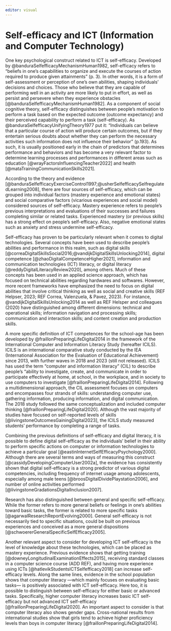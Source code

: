 ```yaml
---
editor: visual
---
```


# Self-efficacy and ICT (Information and Computer Technology)

One key psychological construct related to ICT is self-efficacy. Developed by 
@banduraSelfefficacyMechanismHuman1982, self-efficacy refers to “beliefs in one’s capabilities to organize and execute the courses of action required to produce given attainments” (p. 3). In other words, it is a form of self-assessment or perception of one’s own abilities, shaping individuals’ decisions and choices. Those who believe that they are capable of performing well in an activity are more likely to put in effort, as well as persist and persevere when they experience obstacles [@banduraSelfefficacyMechanismHuman1982]. As a component of social cognitive theory, self-efficacy distinguishes between people’s motivation to perform a task based on the expected outcome (outcome expectancy) and their perceived capability to perform a task (self-efficacy). As @banduraSelfefficacyUnifyingTheory1977 put it: “Individuals can believe that a particular course of  action will produce certain outcomes, but if they entertain serious doubts about whether they can perform the necessary activities such information does not influence their behavior” (p.193). As such, it is usually positioned early in the chain of predictors that determines performance and behaviors and has become a very relevant  factor to determine learning processes and performances in different areas such as education [@wrayFactorsInfluencingTeacher2022] and health [@mataTrainingCommunicationSkills2021]. 

According to the theory and evidence [@banduraSelfefficacyExerciseControl1997;@usherSelfefficacySelfregulatedLearning2008], there are four sources of self-efficacy, which can be grouped into individual factors (mastery experience and emotional states)  and social comparative factors (vicarious experiences and social model) considered sources of self-efficacy. Mastery experience refers to people’s previous interpretations and evaluations of their successes and failures completing similar or related tasks. Experienced mastery (or previous skills) has a strong effect on people’s self-efficacy. Also, negative emotional states such as anxiety and stress undermine self-efficacy. 

Self-efficacy has proven to be particularly relevant when it comes to digital technologies. Several concepts have been used to describe people’s abilities and performance in this realm,  such as digital skills [@correaDigitalSkillsSocial2016;@vandijkDigitalSkillsUnlocking2014], digital competence [@zhaoDigitalCompetenceHigher2021], information and communication technologies (ICT) literacy, or digital literacy [@reddyDigitalLiteracyReview2020], among others. Much of these concepts has been used in an applied science approach, which has focused on technical abilities regarding hardwares and softwares. However, more recent frameworks have emphasized the need to focus on digital abilities that involve critical thinking as well as social and creative skills (REF Helpser, 2023; REF Correa, Valenzuela, & Pavez, 2023). For instance, @vandijkDigitalSkillsUnlocking2014 as well as REF Helsper and colleagues (2020) have distinguished among different dimensions: technical and operational skills; information navigation and processing skills; communication and interaction skills; and content creation and production skills. 

A more specific definition of ICT competences for the school-age has been developed by @fraillonPreparingLifeDigital2014 in the framework of the International Computer and Information Literacy Study (hereafter ICILS). ICILS is an international comparative study conducted by the IEA (International Association for the Evaluation of Educational Achievement) since 2013, with further waves in 2018 and 2023 (still not released). ICILS has used the term “computer and information literacy” (CIL) to describe people’s “ability to investigate, create, and communicate in order to participate effectively at home, at school, in the workplace, and in society to use computers to investigate [@fraillonPreparingLifeDigital2014]. Following a multidimensional approach, the CIL assessment focuses on computers and encompasses four strands of skills: understanding computer use, gathering information, producing information, and digital communication. The 2018 study followed the same conceptualization and included computer thinking [@fraillonPreparingLifeDigital2020]. Although the vast majority of studies have focused on self-reported levels of skills [@livingstoneOutcomesGainingDigital2023], the ICILS study measured students’ performance by completing a range of tasks.  

Combining the previous definitions of self-efficacy and digital literacy, it is possible to define digital self-efficacy as the individuals’ belief in their ability to perform specific actions on computer or information technologies to achieve a particular goal [@eastinInternetSelfEfficacyPsychology2000]. Although there are several terms and ways of measuring this construct [@cassidyDevelopingComputerUser2002a], the evidence has consistently shown that digital self-efficacy is a strong predictor of various digital competencies, including frequency of internet usage among adolescents, especially among male teens [@broosDigitalDividePlaystation2006], and number of online activities performed [@livingstoneGradationsDigitalInclusion2007]. 

Research has also distinguished between general and specific self-efficacy. While the former refers to more general beliefs or feelings in one’s abilities toward basic tasks, the former is related to more specific tasks [@agarwalResearchReportEvolving2000]. General self-efficacy is not necessarily tied to specific situations, could be built on previous experiences and conceived as a more general dispositions [@schwoererGeneralSpecificSelfEfficacy2005].

Another relevant aspect to consider for developing ICT self-efficacy is the level of knowledge about these technologies, which can be placed as mastery experience. Previous evidence shows that getting training [@downeyLongitudinalExaminationEffects2015], receiving standard classes in a computer science course (ADD REF), and having more experience using ICTs [@hatlevikStudentsICTSelfefficacy2018] can increase self-efficacy levels. Along the same lines, evidence in the school population shows that computer literacy —which mainly focuses on evaluating basic tasks— is positively associated with ICT self-efficacy. Here too, it is possible to distinguish between self-efficacy for either basic or advanced tasks. Specifically, higher computer literacy increases basic ICT self-efficacy but not advanced ICT self-efficacy [@fraillonPreparingLifeDigital2020]. An important aspect to consider is that computer literacy also shows gender gaps. Cross-national results from international studies show that girls tend to achieve higher proficiency levels than boys in computer literacy [@fraillonPreparingLifeDigital2014].
